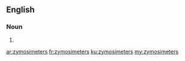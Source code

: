 ==English==

===Noun===
{{head|en|plural}}

# {{plural of|zymosimeter|lang=en}}

[[ar:zymosimeters]]
[[fr:zymosimeters]]
[[ku:zymosimeters]]
[[my:zymosimeters]]